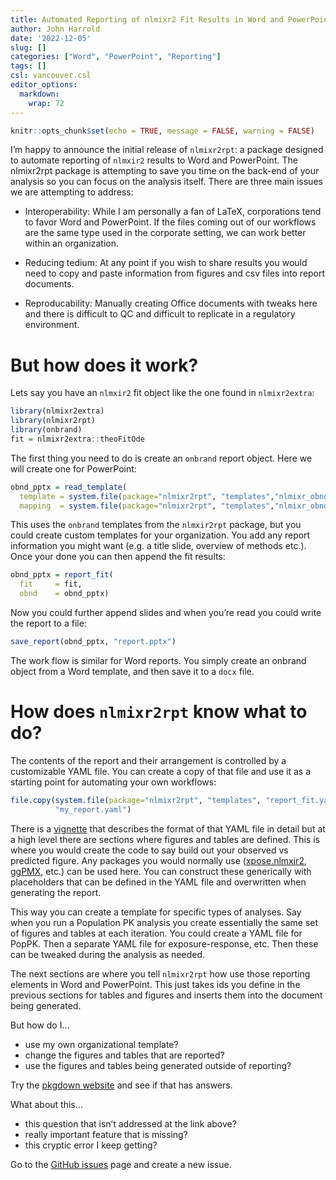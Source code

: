```yaml
---
title: Automated Reporting of nlmixr2 Fit Results in Word and PowerPoint
author: John Harrold
date: '2022-12-05'
slug: []
categories: ["Word", "PowerPoint", "Reporting"]
tags: []
csl: vancouver.csl
editor_options: 
  markdown: 
    wrap: 72
---
```


```r
knitr::opts_chunk$set(echo = TRUE, message = FALSE, warning = FALSE)
```


I'm happy to announce the initial release of `nlmixr2rpt`: a package designed to automate reporting of `nlmxir2` results to Word and PowerPoint. The nlmixr2rpt package is attempting to save you time on the back-end of your analysis so you can focus on the analysis itself. There are three main issues we are attempting to address:

* Interoperability: While I am personally a fan of LaTeX, corporations tend to favor Word and PowerPoint. If the files coming out of our workflows are the same type used in the corporate setting, we can work better within an organization. 

* Reducing tedium: At any point if you wish to share results you would need to copy and paste information from figures and csv files into report documents. 

* Reproducability: Manually creating Office documents with tweaks here and there is difficult to QC and difficult to replicate in a regulatory environment. 

# But how does it work?

Lets say you have an `nlmxir2` fit object like the one found in `nlmixr2extra`:   

```r
library(nlmixr2extra)
library(nlmixr2rpt)
library(onbrand)
fit = nlmixr2extra::theoFitOde
```

The first thing you need to do is create an `onbrand` report object. Here we will create one for PowerPoint:

```r
obnd_pptx = read_template(
  template = system.file(package="nlmixr2rpt", "templates","nlmixr_obnd_template.pptx"),
  mapping  = system.file(package="nlmixr2rpt", "templates","nlmixr_obnd_template.yaml"))
```

This uses the `onbrand` templates from the `nlmxir2rpt` package, but you could create custom templates for your organization. You add any report information you might want (e.g. a title slide, overview of methods etc.). Once your done you can then append the fit results:

```r
obnd_pptx = report_fit(
  fit     = fit, 
  obnd    = obnd_pptx)
```

Now you could further append slides and when you're read you could write the report to a file:

```r
save_report(obnd_pptx, "report.pptx")
```

The work flow is similar for Word reports. You simply create an onbrand object from a Word template, and then save it to a `docx` file.

# How does `nlmixr2rpt` know what to do?

The contents of the report and their arrangement is controlled by a customizable YAML file. You can create a copy of that file and use it as a starting point for automating your own workflows: 

```r
file.copy(system.file(package="nlmixr2rpt", "templates", "report_fit.yaml"), 
          "my_report.yaml")
```

There is a [vignette](https://nlmixr2.github.io/nlmixr2rpt/articles/Reporting_nlmixr_Fit_Results.html) that describes the format of that YAML file in detail but at a high level there are sections where figures and tables are defined. This is where you would create the code to say build out your observed vs predicted figure. Any packages you would normally use ([xpose.nlmxir2](https://cran.r-project.org/package=xpose.nlmixr2), [ggPMX](https://cran.r-project.org/package=ggPMX), etc.) can be used here.  You can construct these generically with placeholders that can be defined in the YAML file and overwritten when generating the report. 

This way you can create a template for specific types of analyses. Say when you run a Population PK analysis you create essentially the same set of figures and tables at each iteration. You could create a YAML file for PopPK. Then a separate YAML file for exposure-response, etc. Then these can be tweaked during the analysis as needed. 

The next sections are where you tell `nlmixr2rpt` how use those reporting elements in Word and PowerPoint. This just takes ids you define in the previous sections for tables and figures and inserts them into the document being generated.  

But how do I...

* use my own organizational template?
* change the figures and tables that are reported?
* use the figures and tables being generated outside of reporting?

Try the [pkgdown website](https://nlmixr2.github.io/nlmixr2rpt/articles/Reporting_nlmixr_Fit_Results.html) and see if that has answers.

What about this...

* this question that isn't addressed at the link above?
* really important feature that is missing?
* this cryptic error I keep getting?

Go to the [GitHub issues](https://github.com/nlmixr2/nlmixr2rpt/issues) page and create a new issue. 